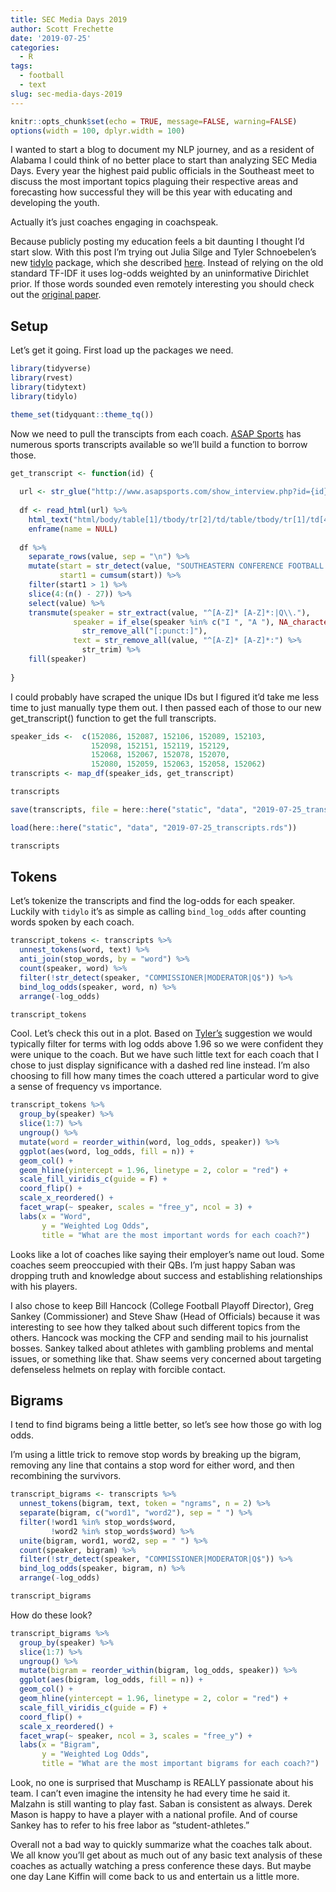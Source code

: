 ```yaml
---
title: SEC Media Days 2019
author: Scott Frechette
date: '2019-07-25'
categories:
  - R
tags:
  - football
  - text
slug: sec-media-days-2019
---
```


```r
knitr::opts_chunk$set(echo = TRUE, message=FALSE, warning=FALSE)
options(width = 100, dplyr.width = 100)
```

I wanted to start a blog to document my NLP journey, and as a resident of Alabama I could think of no better place to start than analyzing SEC Media Days. Every year the highest paid public officials in the Southeast meet to discuss the most important topics plaguing their respective areas and forecasting how successful they will be this year with educating and developing the youth.

Actually it's just coaches engaging in coachspeak. 

Because publicly posting my education feels a bit daunting I thought I'd start slow. With this post I'm trying out Julia Silge and Tyler Schnoebelen's new [tidylo](https://github.com/juliasilge/tidylo) package, which she described [here](https://juliasilge.com/blog/introducing-tidylo/). Instead of relying on the old standard TF-IDF it uses log-odds weighted by an uninformative Dirichlet prior. If those words sounded even remotely interesting you should check out the [original paper](https://www.cambridge.org/core/journals/political-analysis/article/fightin-words-lexical-feature-selection-and-evaluation-for-identifying-the-content-of-political-conflict/81B3703230D21620B81EB6E2266C7A66). 

## Setup

Let's get it going. First load up the packages we need.

```r
library(tidyverse)
library(rvest)
library(tidytext)
library(tidylo)

theme_set(tidyquant::theme_tq())
```

Now we need to pull the transcipts from each coach. [ASAP Sports](http://www.asapsports.com/show_events.php?category=1&year=2019&title=SOUTHEASTERN+CONFERENCE+FOOTBALL+MEDIA+DAYS) has numerous sports transcripts available so we'll build a function to borrow those.

```r
get_transcript <- function(id) {
  
  url <- str_glue("http://www.asapsports.com/show_interview.php?id={id}")
  
  df <- read_html(url) %>%
    html_text("html/body/table[1]/tbody/tr[2]/td/table/tbody/tr[1]/td[4]/text()[1]") %>% 
    enframe(name = NULL) 
  
  df %>% 
    separate_rows(value, sep = "\n") %>%
    mutate(start = str_detect(value, "SOUTHEASTERN CONFERENCE FOOTBALL MEDIA DAYS"),
           start1 = cumsum(start)) %>% 
    filter(start1 > 1) %>% 
    slice(4:(n() - 27)) %>%
    select(value) %>% 
    transmute(speaker = str_extract(value, "^[A-Z]* [A-Z]*:|Q\\."),
              speaker = if_else(speaker %in% c("I ", "A "), NA_character_, speaker) %>% 
                str_remove_all("[:punct:]"),
              text = str_remove_all(value, "^[A-Z]* [A-Z]*:") %>% 
                str_trim) %>% 
    fill(speaker)
  
}
```

I could probably have scraped the unique IDs but I figured it'd take me less time to just manually type them out. I then passed each of those to our new get_transcript() function to get the full transcripts.

```r

speaker_ids <-  c(152086, 152087, 152106, 152089, 152103, 
                  152098, 152151, 152119, 152129,
                  152068, 152067, 152078, 152070,
                  152080, 152059, 152063, 152058, 152062)
transcripts <- map_df(speaker_ids, get_transcript)

transcripts
```

```r
save(transcripts, file = here::here("static", "data", "2019-07-25_transcripts.rds"))
```


```r
load(here::here("static", "data", "2019-07-25_transcripts.rds"))

transcripts
```


## Tokens

Let's tokenize the transcripts and find the log-odds for each speaker. Luckily with `tidylo` it's as simple as calling `bind_log_odds` after counting words spoken by each coach. 

```r
transcript_tokens <- transcripts %>% 
  unnest_tokens(word, text) %>% 
  anti_join(stop_words, by = "word") %>% 
  count(speaker, word) %>% 
  filter(!str_detect(speaker, "COMMISSIONER|MODERATOR|Q$")) %>% 
  bind_log_odds(speaker, word, n) %>% 
  arrange(-log_odds)

transcript_tokens
```

Cool. Let's check this out in a plot. Based on [Tyler's](https://medium.com/@TSchnoebelen/i-dare-say-you-will-never-use-tf-idf-again-4918408b2310) suggestion we would typically filter for terms with log odds above 1.96 so we were confident they were unique to the coach. But we have such little text for each coach that I chose to just display significance with a dashed red line instead. I'm also choosing to fill how many times the coach uttered a particular word to give a sense of frequency vs importance. 

```r
transcript_tokens %>% 
  group_by(speaker) %>% 
  slice(1:7) %>% 
  ungroup() %>% 
  mutate(word = reorder_within(word, log_odds, speaker)) %>% 
  ggplot(aes(word, log_odds, fill = n)) + 
  geom_col() + 
  geom_hline(yintercept = 1.96, linetype = 2, color = "red") + 
  scale_fill_viridis_c(guide = F) + 
  coord_flip() + 
  scale_x_reordered() + 
  facet_wrap(~ speaker, scales = "free_y", ncol = 3) + 
  labs(x = "Word",
       y = "Weighted Log Odds",
       title = "What are the most important words for each coach?")
```

Looks like a lot of coaches like saying their employer's name out loud. Some coaches seem preoccupied with their QBs. I'm just happy Saban was dropping truth and knowledge about success and establishing relationships with his players. 

I also chose to keep Bill Hancock (College Football Playoff Director), Greg Sankey (Commissioner) and Steve Shaw (Head of Officials) because it was interesting to see how they talked about such different topics from the others. Hancock was mocking the CFP and sending mail to his journalist bosses. Sankey talked about athletes with gambling problems and mental issues, or something like that. Shaw seems very concerned about targeting defenseless helmets on replay with forcible contact. 

## Bigrams

I tend to find bigrams being a little better, so let's see how those go with log odds. 

I'm using a little trick to remove stop words by breaking up the bigram, removing any line that contains a stop word for either word, and then recombining the survivors. 

```r
transcript_bigrams <- transcripts %>% 
  unnest_tokens(bigram, text, token = "ngrams", n = 2) %>% 
  separate(bigram, c("word1", "word2"), sep = " ") %>% 
  filter(!word1 %in% stop_words$word,
         !word2 %in% stop_words$word) %>% 
  unite(bigram, word1, word2, sep = " ") %>% 
  count(speaker, bigram) %>% 
  filter(!str_detect(speaker, "COMMISSIONER|MODERATOR|Q$")) %>% 
  bind_log_odds(speaker, bigram, n) %>% 
  arrange(-log_odds)

transcript_bigrams
```


How do these look? 

```r
transcript_bigrams %>% 
  group_by(speaker) %>%
  slice(1:7) %>% 
  ungroup() %>%
  mutate(bigram = reorder_within(bigram, log_odds, speaker)) %>% 
  ggplot(aes(bigram, log_odds, fill = n)) + 
  geom_col() + 
  geom_hline(yintercept = 1.96, linetype = 2, color = "red") +
  scale_fill_viridis_c(guide = F) + 
  coord_flip() + 
  scale_x_reordered() + 
  facet_wrap(~ speaker, ncol = 3, scales = "free_y") + 
  labs(x = "Bigram",
       y = "Weighted Log Odds",
       title = "What are the most important bigrams for each coach?")
```

Look, no one is surprised that Muschamp is REALLY passionate about his team. I can't even imagine the intensity he had every time he said it. Malzahn is still wanting to play fast. Saban is consistent as always. Derek Mason is happy to have a player with a national profile. And of course Sankey has to refer to his free labor as "student-athletes." 

Overall not a bad way to quickly summarize what the coaches talk about. We all know you'll get about as much out of any basic text analysis of these coaches as actually watching a press conference these days. But maybe one day Lane Kiffin will come back to us and entertain us a little more. 